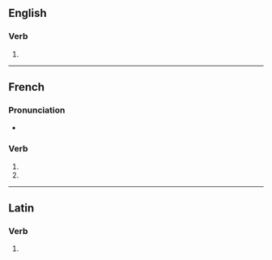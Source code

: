 {{also|imbibés}}

==English==

===Verb===
{{head|en|verb form}}

# {{en-third-person singular of|imbibe}}

----

==French==

===Pronunciation===
* {{homophones|fr|imbibe|imbibent}}

===Verb===
{{head|fr|verb form}}

# {{inflection of|fr|imbiber||2|s|pres|indc}}
# {{inflection of|fr|imbiber||2|s|pres|subj}}

----

==Latin==

===Verb===
{{la-verb-form|imbibēs}}

# {{inflection of|la|imbibō||2|s|futr|actv|indc}}